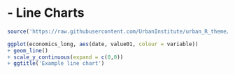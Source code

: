 # - Line Charts {#line}


```r
source('https://raw.githubusercontent.com/UrbanInstitute/urban_R_theme/master/urban_ggplot_theme.R')
```

```r
ggplot(economics_long, aes(date, value01, colour = variable))
+ geom_line()
+ scale_y_continuous(expand = c(0,0))
+ ggtitle('Example line chart')
```